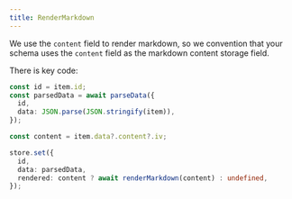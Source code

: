 ```yaml
---
title: RenderMarkdown
---
```


We use the `content` field to render markdown, so we convention that your schema uses the `content` field as the markdown content storage field.

There is key code:

```ts
const id = item.id;
const parsedData = await parseData({
  id,
  data: JSON.parse(JSON.stringify(item)),
});

const content = item.data?.content?.iv;

store.set({
  id,
  data: parsedData,
  rendered: content ? await renderMarkdown(content) : undefined,
});
```
